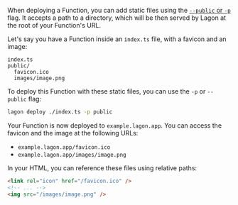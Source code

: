 When deploying a Function, you can add static files using the [`--public` or `-p`](/cli#lagon-deploy) flag. It accepts a path to a directory, which will be then served by Lagon at the root of your Function's URL.

Let's say you have a Function inside an `index.ts` file, with a favicon and an image:

```
index.ts
public/
  favicon.ico
  images/image.png
```

To deploy this Function with these static files, you can use the `-p` or `--public` flag:

```bash
lagon deploy ./index.ts -p public
```

Your Function is now deployed to `example.lagon.app`. You can access the favicon and the image at the following URLs:

- `example.lagon.app/favicon.ico`
- `example.lagon.app/images/image.png`

In your HTML, you can reference these files using relative paths:

```html
<link rel="icon" href="/favicon.ico" />
<!-- ... -->
<img src="/images/image.png" />
```
